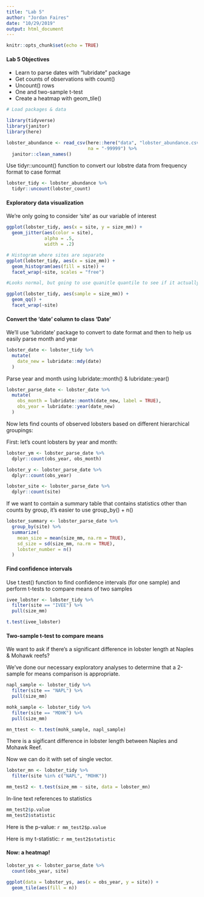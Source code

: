```yaml
---
title: "Lab 5"
author: "Jordan Faires"
date: "10/29/2019"
output: html_document
---
```


```r
knitr::opts_chunk$set(echo = TRUE)
```

#### Lab 5 Objectives

- Learn to parse dates with "lubridate" package
- Get counts of observations with count()
- Uncount() rows 
- One and two-sample t-test
- Create a heatmap with geom_tile()

```r
# Load packages & data 

library(tidyverse)
library(janitor)
library(here)

lobster_abundance <- read_csv(here::here("data", "lobster_abundance.csv"), 
                              na = "-99999") %>% 
  janitor::clean_names()

```

Use tidyr::uncount() function to convert our lobstre data from frequency format to case format

```r
lobster_tidy <- lobster_abundance %>% 
  tidyr::uncount(lobster_count)

```

#### Exploratory data visualization

We're only going to consider 'site' as our variable of interest 

```r

ggplot(lobster_tidy, aes(x = site, y = size_mm)) +
  geom_jitter(aes(color = site),
              alpha = .5,
              width = .2)

# Histogram where sites are separate
ggplot(lobster_tidy, aes(x = size_mm)) +
  geom_histogram(aes(fill = site)) +
  facet_wrap(~site, scales = "free")

#Looks normal, but going to use quanitle quantile to see if it actually is 

ggplot(lobster_tidy, aes(sample = size_mm)) +
  geom_qq() +
  facet_wrap(~site)

```

#### Convert the 'date' column to class 'Date' 

We'll use 'lubridate' package to convert to date format and then to help us easily parse month and year

```r

lobster_date <- lobster_tidy %>% 
  mutate(
    date_new = lubridate::mdy(date)
  )

```

Parse year and month using lubridate::month() & lubridate::year()

```r

lobster_parse_date <- lobster_date %>%
  mutate(
    obs_month = lubridate::month(date_new, label = TRUE),
    obs_year = lubridate::year(date_new)
  )

```


Now lets find counts of observed lobsters based on different hierarchical groupings: 

First: let's count lobsters by year and month:

```r
lobster_ym <- lobster_parse_date %>% 
  dplyr::count(obs_year, obs_month)

lobster_y <- lobster_parse_date %>% 
  dplyr::count(obs_year)

lobster_site <- lobster_parse_date %>% 
  dplyr::count(site)

```

If we want to contain a summary table that contains statistics other than counts by group, it's easier to use group_by() + n()

```r

lobster_summary <- lobster_parse_date %>% 
  group_by(site) %>% 
  summarize(
    mean_size = mean(size_mm, na.rm = TRUE),
    sd_size = sd(size_mm, na.rm = TRUE),
    lobster_number = n()
  )

```

#### Find confidence intervals

Use t.test() function to find confidence intervals (for one sample) and perform t-tests to compare means of two samples

```r
ivee_lobster <- lobster_tidy %>% 
  filter(site == "IVEE") %>% 
  pull(size_mm)

t.test(ivee_lobster)

```


#### Two-sample t-test to compare means

We want to ask if there's a significant difference in lobster length at Naples & Mohawk reefs? 

We've done our necessary exploratory analyses to determine that a 2-sample for means comparison is appropriate. 

```r

napl_sample <- lobster_tidy %>% 
  filter(site == "NAPL") %>% 
  pull(size_mm)

mohk_sample <- lobster_tidy %>% 
  filter(site == "MOHK") %>% 
  pull(size_mm)

mn_ttest <- t.test(mohk_sample, napl_sample)

```

There is a sigificant difference in lobster length between Naples and Mohawk Reef. 

Now we can do it with set of single vector.
```r

lobster_mn <- lobster_tidy %>% 
  filter(site %in% c("NAPL", "MOHK"))

mm_test2 <- t.test(size_mm ~ site, data = lobster_mn)

```

In-line text references to statistics
```r
mm_test2$p.value
mm_test2$statistic

```

Here is the p-value: `r mm_test2$p.value`

Here is my t-statistic: `r mm_test2$statistic`

#### Now: a heatmap! 
```r

lobster_ys <- lobster_parse_date %>% 
  count(obs_year, site)

ggplot(data = lobster_ys, aes(x = obs_year, y = site)) +
  geom_tile(aes(fill = n))

```


